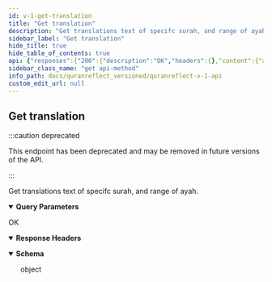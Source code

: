 ```yaml
---
id: v-1-get-translation
title: "Get translation"
description: "Get translations text of specifc surah, and range of ayah."
sidebar_label: "Get translation"
hide_title: true
hide_table_of_contents: true
api: {"responses":{"200":{"description":"OK","headers":{},"content":{"application/json":{"schema":{"type":"object"},"example":{"citation_texts":[{"id":22037,"text":"But seek, through that which Allah has given you, the home of the Hereafter; and [yet], do not forget your share of the world. And do good as Allah has done good to you. And desire not corruption in the land. Indeed, Allah does not like corrupters.\"","number":77}]}}}}},"tags":["Misc"],"parameters":[{"name":"client_auth_token","in":"query","required":true,"schema":{"type":"string"},"description":"Client API token"},{"schema":{"type":"string"},"in":"query","name":"citation_id","description":"citation/surah number","required":true},{"schema":{"type":"string"},"in":"query","name":"translation_id","description":"translation","required":true},{"schema":{"type":"string"},"in":"query","name":"from","description":"from ayah"},{"schema":{"type":"string"},"in":"query","name":"to","description":"to ayah"}],"operationId":"v1-get-translation","description":"Get translations text of specifc surah, and range of ayah.","deprecated":true,"method":"get","path":"/citation_texts/citation_texts_from_filter","servers":[{"url":"https://quranreflect.com","description":"Production"}],"securitySchemes":{"apikey":{"name":"client_auth_token","type":"apiKey","in":"query"}},"info":{"title":"QuranReflect V1 API","description":"QuranReflect V1 APIs allows your app to interact with https://quranreflect.com resources. \n\n ## Getting started \n\n Our APIs are not public and require an API key. Please contact us via email `amer@qreflect.com` to get yours. \n\n ## User-specific APIs  \n\n All user-specific APIs (For example [Creating a post](/docs/quranreflect_versioned/quranreflect-v-1-api)) require the following headers:  \n\n - `access-token` the user access token, this token can be changed with every request. \n\n - `token-type`  value should always be `Bearer`. \n\n - `client` the client token, this too can be changed with every request. \n\n - `expiry` unix timestamp (in seconds) to indicate when access token will expire. \n\n - `uid` user's unique identifier. \n\n - `Authorization`: complete authorization header. Sample value `Bearer eyJhY2Nlc3MtdG9rZW4iOiJ4cjBrb3g1eXdVM3JrelVMZjhVUzlBIiwidG9rZW4tdHlwZSI6IkJlYXJlciIsImNsaWVudCI6IkpQeFJCRTloVmRBbDlTX1BVdEhJN2ciLCJleHBpcnkiOiIxNzA1OTQwNTQ3IiwidWlkIjoiYW1lci5hYmJhc0BtYWlsaW5hdG9yLmNvbSJ9`. \n\n The values of `access-token`, `client`, `expiry`, and `uid` headers will be returned in the response of [User Sign in API](/docs/quranreflect_versioned/user-signin).","version":"1.0.0"},"postman":{"name":"Get translation","description":{"content":"Get translations text of specifc surah, and range of ayah.","type":"text/plain"},"url":{"path":["citation_texts","citation_texts_from_filter"],"host":["{{baseUrl}}"],"query":[{"disabled":false,"description":{"content":"(Required) Client API token","type":"text/plain"},"key":"client_auth_token","value":""},{"disabled":false,"description":{"content":"(Required) citation/surah number","type":"text/plain"},"key":"citation_id","value":""},{"disabled":false,"description":{"content":"(Required) translation","type":"text/plain"},"key":"translation_id","value":""},{"disabled":false,"description":{"content":"from ayah","type":"text/plain"},"key":"from","value":""},{"disabled":false,"description":{"content":"to ayah","type":"text/plain"},"key":"to","value":""}],"variable":[]},"header":[{"key":"Accept","value":"application/json"}],"method":"GET"}}
sidebar_class_name: "get api-method"
info_path: docs/quranreflect_versioned/quranreflect-v-1-api
custom_edit_url: null
---
```



## Get translation

:::caution deprecated

This endpoint has been deprecated and may be removed in future versions of the API.

:::

Get translations text of specifc surah, and range of ayah.

<details style={{"marginBottom":"1rem"}} data-collapsed={false} open={true}><summary style={{}}><strong>Query Parameters</strong></summary><div><ul><ParamsItem className={"paramsItem"} param={{"name":"client_auth_token","in":"query","required":true,"schema":{"type":"string"},"description":"Client API token"}}></ParamsItem><ParamsItem className={"paramsItem"} param={{"schema":{"type":"string"},"in":"query","name":"citation_id","description":"citation/surah number","required":true}}></ParamsItem><ParamsItem className={"paramsItem"} param={{"schema":{"type":"string"},"in":"query","name":"translation_id","description":"translation","required":true}}></ParamsItem><ParamsItem className={"paramsItem"} param={{"schema":{"type":"string"},"in":"query","name":"from","description":"from ayah"}}></ParamsItem><ParamsItem className={"paramsItem"} param={{"schema":{"type":"string"},"in":"query","name":"to","description":"to ayah"}}></ParamsItem></ul></div></details><div><ApiTabs><TabItem label={"200"} value={"200"}><div>

OK

</div><details style={{"textAlign":"left","marginBottom":"1rem"}} data-collaposed={true} open={false}><summary style={{}}><strong>Response Headers</strong></summary><ul style={{"marginLeft":"1rem"}}></ul></details><div><MimeTabs schemaType={"response"}><TabItem label={"application/json"} value={"application/json"}><SchemaTabs><TabItem label={"Schema"} value={"Schema"}><details style={{}} data-collapsed={false} open={true}><summary style={{"textAlign":"left"}}><strong>Schema</strong></summary><div style={{"textAlign":"left","marginLeft":"1rem"}}></div><ul style={{"marginLeft":"1rem"}}><div style={{"marginTop":".5rem","marginBottom":".5rem","marginLeft":"1rem"}}>

object

</div></ul></details></TabItem><TabItem label={"Example (from schema)"} value={"Example (from schema)"}><ResponseSamples responseExample={"{}"} language={"json"}></ResponseSamples></TabItem><TabItem label={"Example"} value={"Example"}><ResponseSamples responseExample={"{\n  \"citation_texts\": [\n    {\n      \"id\": 22037,\n      \"text\": \"But seek, through that which Allah has given you, the home of the Hereafter; and [yet], do not forget your share of the world. And do good as Allah has done good to you. And desire not corruption in the land. Indeed, Allah does not like corrupters.\\\"\",\n      \"number\": 77\n    }\n  ]\n}"} language={"json"}></ResponseSamples></TabItem></SchemaTabs></TabItem></MimeTabs></div></TabItem></ApiTabs></div>
      